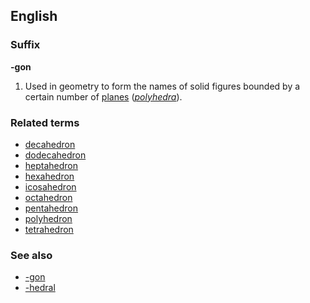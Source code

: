 ==English==
===Suffix===
'''-gon'''

#Used in geometry to form the names of solid figures bounded by a certain number of [[plane]]s (''[[polyhedron|polyhedra]]'').

===Related terms===
*[[decahedron]]
*[[dodecahedron]]
*[[heptahedron]]
*[[hexahedron]]
*[[icosahedron]]
*[[octahedron]]
*[[pentahedron]]
*[[polyhedron]]
*[[tetrahedron]]

===See also===
*[[-gon]]
*[[-hedral]]